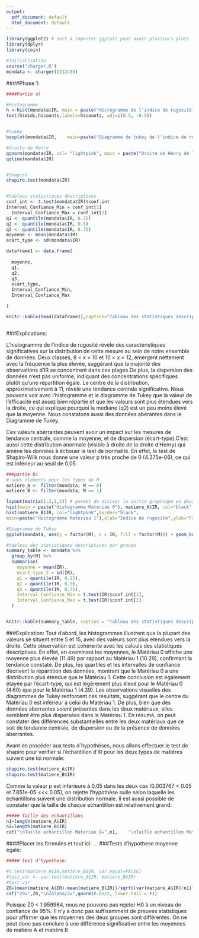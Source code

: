 ```yaml
---
output:
  pdf_document: default
  html_document: default
---
```

```r
library(ggplot2) # Sert à importer ggplot2 pour avoir plusieurs plots
library(dplyr)
library(coin)
```


```r

#initialisation
source("charger.R")
mondata <- charger(2212435)
```

####Phase 1:
```r
####Partie a)

#Histogramme
h <-hist(mondata$IR, main = paste("Histogramme de l'indice de rugosité"), col = "lightpink", xlab = " Indice de rugosité (sans unité)", ylab = "Fréquence", xlim = c(0,30), ylim = c(0,50))
text(h$mids,h$counts,labels=h$counts, adj=c(0.5, -0.5))


#tukey
boxplot(mondata$IR,    main=paste("Diagramme de tukey de l'indice de rugosité"),    horizontal=T, xlab = " Indice de rugosité (sans unité)",   col    =    "lightpink")

#droite de Henry
qqnorm(mondata$IR, col= "lightpink", main = paste("Droite de Henry de l'indice de rugosité")) 
qqline(mondata$IR)


#Shapiro
shapiro.test(mondata$IR)


#tableau statistiques descriptives 
conf_int <- t.test(mondata$IR)$conf.int
Interval_Confiance_Min = conf_int[1]
  Interval_Confiance_Max = conf_int[2]
q1 <- quantile(mondata$IR, 0.25)
q2 <- quantile(mondata$IR, 0.5)
q3 <- quantile(mondata$IR, 0.75)
moyenne <- mean(mondata$IR)
ecart_type <- sd(mondata$IR)

dataframe1 <- data.frame(
  
  moyenne,
  q1,
  q2,
  q3,
  ecart_type,
  Interval_Confiance_Min,
  Interval_Confiance_Max

)

knitr::kable(head(dataframe1),caption="Tableau des statistiques descriptives sur l'indice de rugosité")



```
###Explications: 

L'histogramme de l'indice de rugosité révèle des caractéristiques significatives sur la distribution de cette mesure au sein de notre ensemble de données. Deux classes, 8 < x < 10 et 10 < x < 12, émergent nettement avec la fréquence la plus élevée, suggérant que la majorité des observations d'IR se concentrent dans ces plages.De plus, la dispersion des données n'est pas uniforme, indiquant des concentrations spécifiques plutôt qu'une répartition égale. Le centre de la distribution, approximativement à 11, révèle une tendance centrale significative. Nous pouvons voir avec l’histogramme et le diagramme de Tukey que la valeur de l’efficacité est assez bien répartie et que les valeurs sont plus étendues vers la droite, ce qui explique pourquoi la mediane (q2) est un peu moins élevé que la moyenne. Nous constatons aussi des données abérantes dans le Diagramme de Tukey. 


Ces valeurs aberrantes peuvent avoir un impact sur les mesures de tendance centrale, comme la moyenne, et de dispersion (écart-type).C’est aussi cette distribution anormale (visible à droite de la droite d’Henry) qui amène les données à échouer le test de normalité. En effet, le test de Shapiro-Wilk nous donne une valeur p très proche de 0 (4.275e-06), ce qui est inférieur au seuil de 0.05.

```r
###partie b)
# sous elements pour les types de M
matiere_A <- filter(mondata, M == 0)
matiere_B <- filter(mondata, M == 1)

layout(matrix(1:2,1,2)) # permet de diviser la sortie graphique en deux
hist(main = paste("Histogramme Materiau 0"), matiere_A$IR, col="black",border="white",xlab="Indice de rugosité",ylab="Fréquences")
hist(matiere_B$IR, col="lightpink",border="black",
main=paste("Histogramme Materiau 1"),xlab="Indice de rugosité",ylab="Fréquences")

#Diagramme de Tukey
ggplot(mondata, aes(y = factor(M), x = IR, fill = factor(M))) + geom_boxplot(fill = c("black", "lightpink"))+ labs(fill = "Materiau",title = "Diagramme de Tukey de l'IR par type de Materiau", y = "type de Materiau", x = "indice de Rugosite")

#tableau des statistiques descriptives par groupe
summary_table <- mondata %>%
  group_by(M) %>%
  summarise(
    moyenne = mean(IR),
    ecart_type_2 = sd(IR),
    q1 = quantile(IR, 0.25),
    q2 = quantile(IR, 0.5),
    q3 = quantile(IR, 0.75),
    Interval_Confiance_Min = t.test(IR)$conf.int[1],
    Interval_Confiance_Max = t.test(IR)$conf.int[2]
  )


knitr::kable(summary_table, caption = "Tableau des statistiques descriptives sur l'indice de rugosité pour le materiau 1 et 0")

```
###Explication:
Tout d'abord, les histogrammes illustrent que la plupart des valeurs se situent entre 5 et 15, avec des valeurs sont plus etendues vers la droite. Cette observation est cohérente avec les calculs des statistiques descriptives. En effet, en examinant les moyennes, le Matériau 0 affiche une moyenne plus élevée (11.49) par rapport au Matériau 1 (10.29), confirmant la tendance constaté. De plus, les quartiles et les intervalles de confiance décrivent la répartition des données, montrant que le Matériau 0 a une distribution plus étendue que le Matériau 1. Cette conclusion est également étayée par l'écart-type, qui est légèrement plus élevé pour le Matériau 0 (4.60) que pour le Matériau 1 (4.39). Les observations visuelles des diagrammes de Tukey renforcent ces résultats, suggérant que le centre du Matériau 0 est inférieur à celui du Matériau 1. De plus, bien que des données aberrantes soient présentes dans les deux matériaux, elles semblent être plus dispersées dans le Matériau 1. En résumé, on peut constater des différences substantielles entre les deux matériaux que ce soit de tendance centrale, de dispersion ou de la présence de données aberrantes.



Avant de procéder aux tests d`hypothèses, nous allons effectuer le test de shapiro pour verifier si l'échantillon d'IR pour les deux types de matières suivent une loi normale:
```r
shapiro.test(matiere_A$IR)
shapiro.test(matiere_B$IR)
```

Comme la valeur p est inférieure à 0.05 dans les deux cas (0.003767 < 0.05 et 7.851e-05 <<< 0.05), on rejette l'hypothèse nulle selon laquelle les échantillons suivent une distribution normale. Il est aussi possible de constater que la taille de chaque echantillon est relativement grand:

```r
##### Taille des echantillons
n1=length(matiere_A$IR)
n2=length(matiere_B$IR)
cat("\nTaille echantillon Materiau 0=",n1,    "\nTaille echantillon Materiau 1=",n2)


```
####Placer les formules et tout ici:
...
###Tests   d’hypothese   moyenne   égale:

```r

##### test d'hypothese:

#t.test(matiere_A$IR,matiere_B$IR, var.equal=FALSE)
#test_var <- var.test(matiere_A$IR, matiere_B$IR)
#test_var
Z0=(mean(matiere_A$IR)-mean(matiere_B$IR))/sqrt((var(matiere_A$IR)/n1)+(var(matiere_B$IR)/n2))
cat("Z0=",Z0,"\nZalpha/2=",qnorm(0.05/2, lower.tail = F))

```

Puisque Z0 < 1.959964, nous ne pouvons pas rejeter H0 à un niveau de confiance de 95%. Il n'y a donc pas suffisamment de preuves statistiques pour affirmer que les moyennes des deux groupes sont différentes. On ne peut donc pas conclure à une différence significative entre les moyennes de matière A et matière B